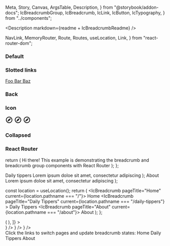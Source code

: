   Meta,
  Story,
  Canvas,
  ArgsTable,
  Description,
} from "@storybook/addon-docs";
  IcBreadcrumbGroup,
  IcBreadcrumb,
  IcLink,
  IcButton,
  IcTypography,
} from "../components";

<Description markdown={readme + IcBreadcrumbReadme} />

<Meta title="React Components/Breadcrumb" component={IcBreadcrumbGroup} />

  NavLink,
  MemoryRouter,
  Route,
  Routes,
  useLocation,
  Link,
} from "react-router-dom";

### Default

<Canvas>
  <Story name="Default">
    <div>
      <IcBreadcrumbGroup>
        <IcBreadcrumb pageTitle="foo" href="/foo" />
        <IcBreadcrumb pageTitle="bar" href="/bar" />
        <IcBreadcrumb pageTitle="baz" href="/baz" current />
      </IcBreadcrumbGroup>
    </div>
  </Story>
</Canvas>

### Slotted links

<Canvas>
  <Story name="Slotted links">
    <div>
      <IcBreadcrumbGroup>
        <IcBreadcrumb>
          <IcLink>
            <a slot="router-item" href="/foo">
              Foo
            </a>
          </IcLink>
        </IcBreadcrumb>
        <IcBreadcrumb>
          <IcLink>
            <a slot="router-item" href="/bar">
              Bar
            </a>
          </IcLink>
        </IcBreadcrumb>
        <IcBreadcrumb current>
          <IcLink>
            <a slot="router-item" href="/baz">
              Baz
            </a>
          </IcLink>
        </IcBreadcrumb>
      </IcBreadcrumbGroup>
    </div>
  </Story>
</Canvas>

### Back

<Canvas>
  <Story name="Back">
    <div>
      <IcBreadcrumbGroup backBreadcrumbOnly>
        <IcBreadcrumb pageTitle="foo" href="/foo" />
        <IcBreadcrumb pageTitle="bar" href="/bar" />
        <IcBreadcrumb pageTitle="baz" href="/baz" current />
      </IcBreadcrumbGroup>
    </div>
  </Story>
</Canvas>

### Icon

<Canvas>
  <Story name="Icon">
    <div>
      <IcBreadcrumbGroup>
        <IcBreadcrumb pageTitle="foo" href="/foo">
          <svg
            slot="icon"
            xmlns="http://www.w3.org/2000/svg"
            height="24px"
            viewBox="0 0 24 24"
            width="24px"
            fill="#000000"
          >
            <path d="M0 0h24v24H0V0z" fill="none" />
            <path d="M12 2C6.48 2 2 6.48 2 12s4.48 10 10 10 10-4.48 10-10S17.52 2 12 2zm0 18c-4.41 0-8-3.59-8-8s3.59-8 8-8 8 3.59 8 8-3.59 8-8 8zm-5.5-2.5l7.51-3.49L17.5 6.5 9.99 9.99 6.5 17.5zm5.5-6.6c.61 0 1.1.49 1.1 1.1s-.49 1.1-1.1 1.1-1.1-.49-1.1-1.1.49-1.1 1.1-1.1z" />
          </svg>
        </IcBreadcrumb>
        <IcBreadcrumb pageTitle="bar" href="/bar">
          <svg
            slot="icon"
            xmlns="http://www.w3.org/2000/svg"
            height="24px"
            viewBox="0 0 24 24"
            width="24px"
            fill="#000000"
          >
            <path d="M0 0h24v24H0V0z" fill="none" />
            <path d="M12 2C6.48 2 2 6.48 2 12s4.48 10 10 10 10-4.48 10-10S17.52 2 12 2zm0 18c-4.41 0-8-3.59-8-8s3.59-8 8-8 8 3.59 8 8-3.59 8-8 8zm-5.5-2.5l7.51-3.49L17.5 6.5 9.99 9.99 6.5 17.5zm5.5-6.6c.61 0 1.1.49 1.1 1.1s-.49 1.1-1.1 1.1-1.1-.49-1.1-1.1.49-1.1 1.1-1.1z" />
          </svg>
        </IcBreadcrumb>
        <IcBreadcrumb pageTitle="baz" href="/baz" current>
          <svg
            slot="icon"
            xmlns="http://www.w3.org/2000/svg"
            height="24px"
            viewBox="0 0 24 24"
            width="24px"
            fill="#000000"
          >
            <path d="M0 0h24v24H0V0z" fill="none" />
            <path d="M12 2C6.48 2 2 6.48 2 12s4.48 10 10 10 10-4.48 10-10S17.52 2 12 2zm0 18c-4.41 0-8-3.59-8-8s3.59-8 8-8 8 3.59 8 8-3.59 8-8 8zm-5.5-2.5l7.51-3.49L17.5 6.5 9.99 9.99 6.5 17.5zm5.5-6.6c.61 0 1.1.49 1.1 1.1s-.49 1.1-1.1 1.1-1.1-.49-1.1-1.1.49-1.1 1.1-1.1z" />
          </svg>
        </IcBreadcrumb>
      </IcBreadcrumbGroup>
    </div>
  </Story>
</Canvas>

### Collapsed

<Canvas>
  <Story name="Collapsed">
    <div>
      <IcBreadcrumbGroup collapsed>
        <IcBreadcrumb pageTitle="foo" href="/foo" />
        <IcBreadcrumb pageTitle="bar" href="/bar" />
        <IcBreadcrumb pageTitle="baz" href="/baz" />
        <IcBreadcrumb pageTitle="qux" href="/qux" />
        <IcBreadcrumb pageTitle="quxx" href="/quxx" current />
      </IcBreadcrumbGroup>
    </div>
  </Story>
</Canvas>

### React Router

  return (
    <IcSectionContainer>
      <IcTypography variant="h1">Hi there!</IcTypography>
      <IcTypography>
        This example is demonstrating the breadcrumb and breadcrumb group
        components with React Router
      </IcTypography>
    </IcSectionContainer>
  );
};

  <IcSectionContainer>
    <IcTypography variant="h1">Daily tippers</IcTypography>
    <IcTypography>
      Lorem ipsum doloe sit amet, consectetur adipiscing
    </IcTypography>
  </IcSectionContainer>
);

  <IcSectionContainer>
    <IcTypography variant="h1">About</IcTypography>
    <IcTypography>
      Lorem ipsum doloe sit amet, consectetur adipiscing
    </IcTypography>
  </IcSectionContainer>
);

  const location = useLocation();
  return (
    <IcBreadcrumbGroup>
      <IcBreadcrumb pageTitle="Home" current={location.pathname === "/"}>
        <IcLink>
          <NavLink to="/" slot="router-item">
            Home
          </NavLink>
        </IcLink>
      </IcBreadcrumb>
      <IcBreadcrumb
        pageTitle="Daily Tippers"
        current={location.pathname === "/daily-tippers"}
      >
        <IcLink>
          <NavLink to="/daily-tippers" slot="router-item">
            Daily Tippers
          </NavLink>
        </IcLink>
      </IcBreadcrumb>
      <IcBreadcrumb pageTitle="About" current={location.pathname === "/about"}>
        <IcLink>
          <NavLink to="/about" slot="router-item">
            About
          </NavLink>
        </IcLink>
      </IcBreadcrumb>
    </IcBreadcrumbGroup>
  );
};

<Canvas>
  <Story
    name="React Router"
    decorators={[
      (Story) => (
        <MemoryRouter initialEntries={["/"]}>
          <Story />
        </MemoryRouter>
      ),
    ]}
  >
    <div>
      <BreadcrumbGroup />
      <Routes>
        <Route path="/" element={<HomePage />} />
        <Route path="/daily-tippers" element={<DailyTippers />} />
        <Route path="/about" element={<About />} />
      </Routes>
      <div style={{ display: "flex", gap: "10px", marginTop: "16px" }}>
        <IcTypography>
          Click the links to switch pages and update breadcrumb states:
        </IcTypography>
        <IcLink>
          <Link slot="router-item" to="/">
            Home
          </Link>
        </IcLink>
        <IcLink>
          <Link slot="router-item" to="/daily-tippers">
            Daily Tippers
          </Link>
        </IcLink>
        <IcLink>
          <Link slot="router-item" to="/about">
            About
          </Link>
        </IcLink>
      </div>
    </div>
  </Story>
</Canvas>
